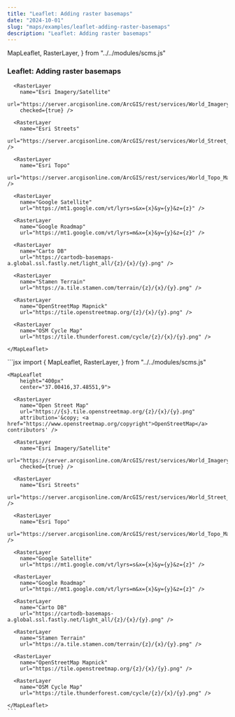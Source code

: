 ```yaml
---
title: "Leaflet: Adding raster basemaps"
date: "2024-10-01"
slug: "maps/examples/leaflet-adding-raster-basemaps"
description: "Leaflet: Adding raster basemaps"
---
```


  MapLeaflet,
  RasterLayer,
} from "../../modules/scms.js"


### Leaflet: Adding raster basemaps

<div className="row mt-3 mb-5 border-top border-bottom py-3">
  <div className="col-6">
    <MapLeaflet 
        height="400px" 
        center="37.00416,37.48551,9">
      <RasterLayer
        name="Open Street Map"
        url="https://{s}.tile.openstreetmap.org/{z}/{x}/{y}.png"
        attribution='&copy; <a href="https://www.openstreetmap.org/copyright">OpenStreetMap</a> contributors' />

      <RasterLayer
        name="Esri Imagery/Satellite"
        url="https://server.arcgisonline.com/ArcGIS/rest/services/World_Imagery/MapServer/tile/{z}/{y}/{x}"
        checked={true} />

      <RasterLayer
        name="Esri Streets"
        url="https://server.arcgisonline.com/ArcGIS/rest/services/World_Street_Map/MapServer/tile/{z}/{y}/{x}" />

      <RasterLayer
        name="Esri Topo"
        url="https://server.arcgisonline.com/ArcGIS/rest/services/World_Topo_Map/MapServer/tile/{z}/{y}/{x}" />

      <RasterLayer
        name="Google Satellite"
        url="https://mt1.google.com/vt/lyrs=s&x={x}&y={y}&z={z}" />

      <RasterLayer
        name="Google Roadmap"
        url="https://mt1.google.com/vt/lyrs=m&x={x}&y={y}&z={z}" />

      <RasterLayer
        name="Carto DB"
        url="https://cartodb-basemaps-a.global.ssl.fastly.net/light_all/{z}/{x}/{y}.png" />

      <RasterLayer
        name="Stamen Terrain"
        url="https://a.tile.stamen.com/terrain/{z}/{x}/{y}.png" />

      <RasterLayer
        name="OpenStreetMap Mapnick"
        url="https://tile.openstreetmap.org/{z}/{x}/{y}.png" />

      <RasterLayer
        name="OSM Cycle Map"
        url="https://tile.thunderforest.com/cycle/{z}/{x}/{y}.png" />

    </MapLeaflet>
  </div>
  <div className="col-6">
    ```jsx
    import {
      MapLeaflet,
      RasterLayer,
    } from "../../modules/scms.js"

    <MapLeaflet 
        height="400px" 
        center="37.00416,37.48551,9">
        
      <RasterLayer
        name="Open Street Map"
        url="https://{s}.tile.openstreetmap.org/{z}/{x}/{y}.png"
        attribution='&copy; <a href="https://www.openstreetmap.org/copyright">OpenStreetMap</a> contributors' />

      <RasterLayer
        name="Esri Imagery/Satellite"
        url="https://server.arcgisonline.com/ArcGIS/rest/services/World_Imagery/MapServer/tile/{z}/{y}/{x}"
        checked={true} />

      <RasterLayer
        name="Esri Streets"
        url="https://server.arcgisonline.com/ArcGIS/rest/services/World_Street_Map/MapServer/tile/{z}/{y}/{x}" />

      <RasterLayer
        name="Esri Topo"
        url="https://server.arcgisonline.com/ArcGIS/rest/services/World_Topo_Map/MapServer/tile/{z}/{y}/{x}" />

      <RasterLayer
        name="Google Satellite"
        url="https://mt1.google.com/vt/lyrs=s&x={x}&y={y}&z={z}" />

      <RasterLayer
        name="Google Roadmap"
        url="https://mt1.google.com/vt/lyrs=m&x={x}&y={y}&z={z}" />

      <RasterLayer
        name="Carto DB"
        url="https://cartodb-basemaps-a.global.ssl.fastly.net/light_all/{z}/{x}/{y}.png" />

      <RasterLayer
        name="Stamen Terrain"
        url="https://a.tile.stamen.com/terrain/{z}/{x}/{y}.png" />

      <RasterLayer
        name="OpenStreetMap Mapnick"
        url="https://tile.openstreetmap.org/{z}/{x}/{y}.png" />

      <RasterLayer
        name="OSM Cycle Map"
        url="https://tile.thunderforest.com/cycle/{z}/{x}/{y}.png" />
        
    </MapLeaflet>
    ```
  </div>
</div>